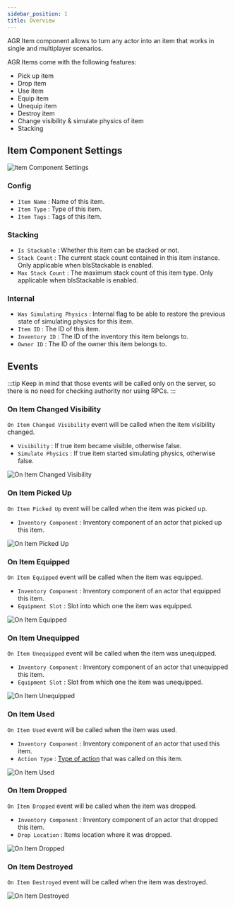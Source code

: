 ```yaml
---
sidebar_position: 1
title: Overview
---
```



AGR Item component allows to turn any actor into an item that works in single and multiplayer scenarios.

AGR Items come with the following features:
* Pick up item
* Drop item
* Use item
* Equip item
* Unequip item
* Destroy item
* Change visibility & simulate physics of item
* Stacking

## Item Component Settings

![Item Component Settings](_static/img/overview/item-component-settings.png)

### Config
* `Item Name` : Name of this item.
* `Item Type` : Type of this item.
* `Item Tags` : Tags of this item.

### Stacking
* `Is Stackable` : Whether this item can be stacked or not.
* `Stack Count` : The current stack count contained in this item instance.
Only applicable when bIsStackable is enabled.
* `Max Stack Count` : The maximum stack count of this item type.
Only applicable when bIsStackable is enabled.

### Internal
* `Was Simulating Physics` : Internal flag to be able to restore the previous
state of simulating physics for this item.
* `Item ID` : The ID of this item.
* `Inventory ID` : The ID of the inventory this item belongs to.
* `Owner ID` : The ID of the owner this item belongs to.

## Events

:::tip
Keep in mind that those events will be called only on the server, so there is
no need for checking authority nor using RPCs.
:::

### On Item Changed Visibility

`On Item Changed Visibility` event will be called when the item visibility changed.
* `Visibility` <Step text="1"/> : If true item became visible, otherwise false.
* `Simulate Physics` <Step text="2"/> : If true item started simulating physics,
otherwise false.

![On Item Changed Visibility](_static/img/overview/on-item-changed-visibility.png)

### On Item Picked Up

`On Item Picked Up` event will be called when the item was picked up.
* `Inventory Component` <Step text="1"/> : Inventory component of an actor that
picked up this item.

![On Item Picked Up](_static/img/overview/on-item-picked-up.png)

### On Item Equipped

`On Item Equipped` event will be called when the item was equipped.
* `Inventory Component` <Step text="1"/> : Inventory component of an actor that
equipped this item.
* `Equipment Slot` <Step text="2"/> : Slot into which one the item was equipped.

![On Item Equipped](_static/img/overview/on-item-equipped.png)

### On Item Unequipped

`On Item Unequipped` event will be called when the item was unequipped.
* `Inventory Component` <Step text="1"/> : Inventory component of an actor that
unequipped this item.
* `Equipment Slot` <Step text="2"/> : Slot from which one the item was unequipped.

![On Item Unequipped](_static/img/overview/on-item-unequipped.png)

### On Item Used

`On Item Used` event will be called when the item was used.
* `Inventory Component` <Step text="1"/> : Inventory component of an actor that
used this item.
* `Action Type` <Step text="2"/> : [Type of action](/docs/inventory-module/types#item-update-type) that was called on this item.

![On Item Used](_static/img/overview/on-item-used.png)

### On Item Dropped

`On Item Dropped` event will be called when the item was dropped.
* `Inventory Component` <Step text="1"/> : Inventory component of an actor that
dropped this item.
* `Drop Location` <Step text="2"/> : Items location where it was dropped.

![On Item Dropped](_static/img/overview/on-item-dropped.png)

### On Item Destroyed

`On Item Destroyed` event will be called when the item was destroyed.

![On Item Destroyed](_static/img/overview/on-item-destroyed.png)